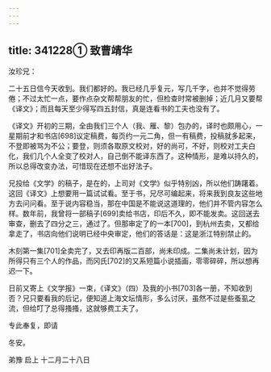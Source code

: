 ```yaml
---
---
---
```

title: 341228① 致曹靖华
---




汝珍兄：

二十五日信今天收到。我们都好的。我已经几乎复元，写几千字，也并不觉得劳倦；不过太忙一点，要作点杂文帮帮朋友的忙，但检查时常被删掉；近几月又要帮《译文》；而且每天至少得写四五封信，真是连看书的工夫也没有了。

《译文》开初的三期，全由我们三个人（我、雁、黎）包办的，译时也颇用心，一星期前才和书店[698]议定稿费，每页约一元二角，但一有稿费，投稿就多起来，不登即被骂为不公；要登，则须各取原文校对，好的尚可，不好，则校对工夫白化，我们几个人全变了校对人，自己倒不能译东西了。这种情形，是难以持久的，所以总得改变办法，可惜现在还想不出好法子。

兄投给《文学》的稿子，是在的，上司对《文学》似乎特别凶，所以他们踌躇着。这回《译文》上想要用一篇试试看。至于书，兄尽可编起来，将来我到良友这些地方去问问看。至于说内容稳当，那在中国是不能说这道理的，他们并不管内容怎么样。数年前，我曾将一部稿子[699]卖给书店，印后不久，即不能发卖。这回送去审查，删去了四分之三，通过了。但那审定了的一本[700]，到杭州去卖，又都给拿走了，书店向他们说明已经中央审定，他们的答话是：这是浙江特别禁止的。

木刻第一集[701]全卖完了，又去印再版二百部，尚未印成。二集尚未计划，因为所得只有三个人的作品，而冈氏[702]的又系短篇小说插画，零零碎碎，所以想再迟一下。

日前又寄上《文学报》一束，《译文》（四）及我的小书[703]各一册，不知收到否？兄只要看我的后记，便知道上海文坛情形，多么讨厌，虽然不过是些蚤虱之流，但给叮了总得搔搔，这就够费工夫了。

专此奉复，即请

冬安。

弟豫 启上 十二月二十八日